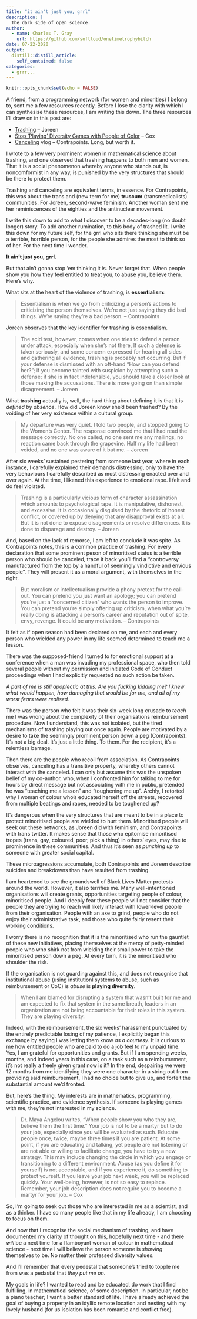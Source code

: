 ```yaml
---
title: "it ain't just you, grrl"
description: |
  The dark side of open science.
author:
  - name: Charles T. Gray
    url: https://github.com/softloud/onetimetrophybitch
date: 07-22-2020
output:
  distill::distill_article:
    self_contained: false
categories:
  - grrr...
---
```


```r
knitr::opts_chunk$set(echo = FALSE)
```

A friend, from a programming network (for women and minorities) I belong to, sent me a few resources recently. Before I lose the clarity with which I can synthesise these resources, I am writing this down. The three resources I'll draw on in this post are:

- [Trashing](https://www.jofreeman.com/joreen/trashing.htm) -- Joreen
- [Stop 'Playing' Diversity Games with People of Color](https://medium.com/@monicafcox/stop-playing-diversity-games-with-people-of-color-659dc995a4bf) -- Cox
- [Canceling](https://www.youtube.com/watch?v=OjMPJVmXxV8&feature=youtu.be) vlog -- Contrapoints. Long, but worth it. 

<!-- <iframe width="560" height="315" src="https://www.youtube.com/embed/OjMPJVmXxV8" frameborder="0" allow="accelerometer; autoplay; encrypted-media; gyroscope; picture-in-picture" allowfullscreen></iframe> -->

I wrote to a few very prominent women in mathematical science about trashing, and one observed that trashing happens to both men and women. That it is a social phenomenon whereby anyone who stands out, is noncomformist in any way, is punished by the very structures that should be there to protect them. 

Trashing and canceling are equivalent terms, in essence. For Contrapoints, this was about the trans and (new term for me) **truscum** (transmedicalists) communities. For Joreen, second-wave feminism. Another woman sent me her reminiscences of the eighties and the antinuclear movement. 

I write this down to add to what I discover to be a decades-long (no doubt longer) story. To add another rumination, to this body of trashed lit. I write this down for my future self, for the grrl who sits there thinking she must be a terrible, horrible person, for the people she admires the most to think so of her. For the next time I wonder.

**It ain't just you, grrl.** 

But that ain't gonna stop 'em thinking it is. Never forget that. When people show you how they feel entitled to treat you, to abuse you, believe them. Here's why.

What sits at the heart of the violence of trashing, is **essentialism**:

> Essentialism is when we go from criticizing a person's actions to criticizing the person themselves. We're not just saying they did bad things. We’re saying they’re a bad person.  -- Contrapoints

Joreen observes that the key identifier for trashing is essentialism.

> The acid test, however, comes when one tries to defend a person under attack, especially when she's not there, If such a defense is taken seriously, and some concern expressed for hearing all sides and gathering all evidence, trashing is probably not occurring. But if your defense is dismissed with an oft-hand "How can you defend her?"; if you become tainted with suspicion by attempting such a defense; if she is in fact indefensible, you should take a closer look at those making the accusations. There is more going on than simple disagreement. -- Joreen

What **trashing** actually is, well, the hard thing about defining it is that it is *defined by absence*. How did Joreen know she'd been trashed? By the voiding of her very existence within a cultural group.

>  My departure was very quiet. I told two people, and stopped going to the Women's Center. The response convinced me that I had read the message correctly. No one called, no one sent me any mailings, no reaction came back through the grapevine. Half my life had been voided, and no one was aware of it but me. -- Joreen

After six weeks' sustained pestering from someone last year, where in each instance, I carefully explained their demands distressing, only to have the very behaviours I carefully described as most distressing enacted over and over again. At the time, I likened this experience to emotional rape. I felt and do feel violated. 

> Trashing is a particularly vicious form of character assassination which amounts to psychological rape. It is manipulative, dishonest, and excessive. It is occasionally disguised by the rhetoric of honest conflict, or covered up by denying that any disapproval exists at all. But it is not done to expose disagreements or resolve differences. It is done to disparage and destroy. -- Joreen

And, based on the lack of remorse, I am left to conclude it was spite. As Contrapoints notes, this is a common practice of trashing. For every declaration that some prominent peson of minoritised status is a terrible person who should be canceled, trace it back you'll find a "controversy manufactured from the top by a handful of seemingly vindictive and envious people". They will present it as a moral argument, with themselves in the right.

> But moralism or intellectualism provide a phony pretext for the call-out. You can pretend you just want an apology; you can pretend you're just a “concerned citizen” who wants the person to improve. You can pretend you're simply offering up criticism, when what you're really doing is attacking a person's career and reputation out of spite, envy, revenge. It could be any motivation. -- Contrapoints 

It felt as if open season had been declared on me, and each and every person who wielded any power in my life seemed determined to teach me a lesson. 

There was the supposed-friend I turned to for emotional support at a conference when a man was invading my professional space, who then told several people without my permission and initiated Code of Conduct proceedings when I had explicitly requested no such action be taken. 

_A part of me is still apoplectic at this. Are you fucking kidding me? I knew what would happen, how damaging that would be for me, and all of my worst fears were realised._ 

There was the person who felt it was their six-week long crusade to _teach_ me I was wrong about the complexity of their organisations reimbursement procedure. Now I understand, this was not isolated, but the tired mechanisms of trashing playing out once again. People are motivated by a desire to take the seemingly prominent person down a peg (Contrapoints). It's not a big deal. It's just a little thing. To them. For the recipient, it's a relentless barrage.  

Then there are the people who recoil from association. As Contrapoints observes, canceling has a transitive property, whereby others cannot interact with the canceled. I can only but assume this was the unspoken belief of my co-author, who, when I confronted him for talking to me for hours by direct message but not associating with me in public, pretended he was "teaching me a lesson" and "toughening me up". Archly, I retorted why I woman of colour who's educated herself off the streets, recovered from multiple beatings and rapes, needed to be toughened up?  

It's dangerous when the very structures that are meant to be in a place to protect minoritised people are wielded to hurt them. Minoritised people will seek out these networks, as Joreen did with feminism, and Contrapoints with trans twitter. It makes sense that those who epitomise minoritised tropes (trans, gay, coloured, poor, pick a thing) in others' eyes, may rise to prominence in these communities. And thus it's seen as *punching up* to someone with greater social capital. 

These microagressions accumulate, both Contrapoints and Joreen describe suicides and breakdowns than have resulted from trashing. 

I am heartened to see the groundswell of Black Lives Matter protests around the world. However, it also terrifies me. Many well-intentioned organisations will create grants, opportunities targeting people of colour, minoritised people. And I deeply fear these people will not consider that the people they are trying to reach will likely interact with lower-level people from their organisation. People wtih an axe to grind, people who do not enjoy their administrative task, and those who quite fairly resent their working conditions. 

I worry there is no recognition that it is the minoritised who run the  gauntlet of these new initiatives, placing themselves at the mercy of petty-minded people who who shirk not from wielding their small power to take the minoritised person down a peg. At every turn, it is the  minoritised who shoulder the risk. 

If the organisation is not guarding against this, and does not recognise that institutional abuse (using institutionl systems to abuse, such as reimbursement or CoC) is *abuse* is **playing diversity**.

> When I am blamed for disrupting a system that wasn’t built for me and am expected to fix that system in the same breath, leaders in an organization are not being accountable for their roles in this system. They are playing diversity.

Indeed, with the reimbursement, the six weeks' harassment punctuated by the entirely predictable losing of my patience, I explicitly began this exchange by saying I was letting them know *as a courtesy*. It is curious to me how entitled people who are paid to do a job feel to my unpaid time. Yes, I am grateful for opportunities and grants. But if I am spending weeks, months, and indeed years in this case, on a task such as a reimbursement, it's not really a freely given grant now is it? In the end, despairing we were 12 months from me identifying they were one character in a string out from providing said reimbursement, I had no choice but to give up, and forfeit the substantial amount we'd fronted. 

But, here's the thing. My interests are in mathematics, programming, scientific practice, and evidence synthesis. If someone is playing games with me, they're not interested in my science. 

>  Dr. Maya Angelou writes, “When people show you who they are, believe them the first time.” Your job is not to be a martyr but to do your job, especially since you will be evaluated as such. Educate people once, twice, maybe three times if you are patient. At some point, if you are educating and talking, yet people are not listening or are not able or willing to facilitate change, you have to try a new strategy. This may include changing the circle in which you engage or transitioning to a different environment. Abuse (as you define it for yourself) is not acceptable, and if you experience it, do something to protect yourself. If you leave your job next week, you will be replaced quickly. Your well-being, however, is not so easy to replace. Remember, your job description does not require you to become a martyr for your job. -- Cox

So, I'm going to seek out those who are interested in me as a scientist, and as a thinker. I have so many people like that in my life already, I am choosing to focus on them. 

And now that I recognise the social mechanism of trashing, and have documented my clarity of thought on this, hopefully next time - and there *will* be a next time for a flamboyant woman of colour in mathematical science - next time I will believe the person someone is *showing* themselves to be. No matter their professed diversity values. 

And I'll remember that every pedestal that someone's tried to topple me from was a pedastal that *they put me on*. 

My goals in life? I wanted to read and be educated, do work that I find fulfilling, in mathematical science, of some description. In particular, not be a piano teacher; I want a better standard of life. I have already achieved the goal of buying a property in an idyllic remote location and nesting with my lovely husband (for us isolation has been romantic and conflict free). 